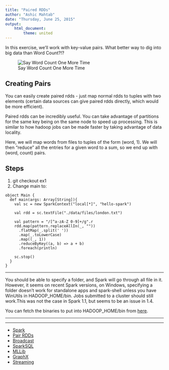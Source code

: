 ```yaml
---
title: "Paired RDDs"
author: "Ashic Mahtab"
date: "Thursday, June 25, 2015"
output: 
    html_document:
        theme: united
---
```


In this exercise, we'll work with key-value pairs. What better way to dig into big data than Word Count?!?

![Say Word Count One More Time](http://memecrunch.com/meme/3HOZS/say-word-count/image.jpg?w=400&c=1)

## Creating Pairs

You can easily create paired rdds - just map normal rdds to tuples with two elements (certain data sources can give paired rdds directly, which would be more efficient).

Paired rdds can be incredibly useful. You can take advantage of partitions for the same key being on the same node to speed up processing. This is similar to how hadoop jobs can be made faster by taking advantage of data locality. 

Here, we will map words from files to tuples of the form (word, 1). We will then "reduce" all the entries for a given word to a sum, so we end up with (word, count) pairs.

## Steps

1. git checkout ex1
2. Change main to:

```
object Main {
  def main(args: Array[String]){
    val sc = new SparkContext("local[*]", "hello-spark")

    val rdd = sc.textFile("./data/files/london.txt")

    val pattern = "/[^a-zA-Z 0-9]+/g".r
    rdd.map(pattern.replaceAllIn(_, ""))
      .flatMap(_.split(' '))
      .map(_.toLowerCase)
      .map((_, 1))
      .reduceByKey((a, b) => a + b)
      .foreach(println)

    sc.stop()
  }
}
```

<hr />

You should be able to specify a folder, and Spark will go through all file in it. However, it seems on recent Spark versions, on Windows, specifying a folder doesn't work for standalone apps and spark-shell unless you have WinUtils in HADOOP_HOME/bin. Jobs submitted to a cluster should still work.This was not the case in Spark 1.1, but seems to be an issue in 1.4. 

You can fetch the binaries to put into HADOOP_HOME/bin from [here](https://github.com/steveloughran/clusterconfigs/tree/master/clusters/morzine/hadoop_home/bin).


<hr /><hr />

* [Spark](./Spark.html)
* [Pair RDDs](./Paired.html)
* [Broadcast](./Broadcast.html)
* [SparkSQL](./SparkSql.html)
* [MLLib](./MLLib.html)
* [GraphX](./GraphX.html)
* [Streaming](./Twitter.html)
